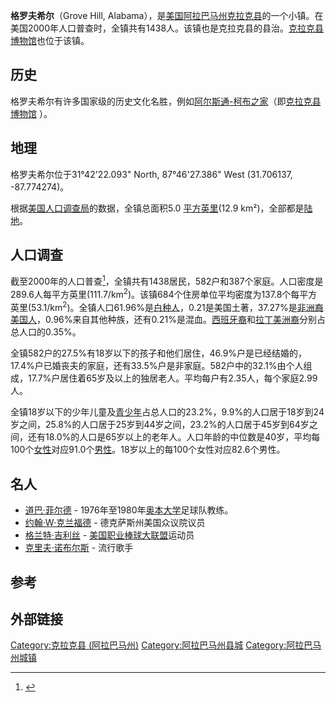 {{Infobox Settlement
|official_name            = 阿拉巴马州 格罗夫希尔
|settlement_type          = [[镇|镇]]
|image_skyline            = Clarke County Courthouse.jpg
|imagesize                = 
|image_caption            = 位于格罗夫希尔的克拉克县法院
|image_seal               = 
|image_map                = Clarke_County_Alabama_Incorporated_and_Unincorporated_areas_Grove_Hill_Highlighted.svg
|mapsize                  = 250px
|map_caption              = 格罗夫希尔在[[阿拉巴马州|阿拉巴马州]]的位置
|image_map1               = 
|mapsize1                 = 
|map_caption1             = 
|subdivision_type         = [[国家列表|国家]]
|subdivision_type1        = [[美国州份|州]]
|subdivision_type2        = [[亚拉巴马州行政区划|县]]
|subdivision_name         = [[美国|美国]]
|subdivision_name1        = [[阿拉巴马州|阿拉巴马州]]
|subdivision_name2        = [[克拉克县_(阿拉巴马州)|克拉克县]]
|government_type          = 
|leader_title             = 
|leader_name              = 
|established_date         = 
|area_magnitude           = 
|area_total_km2           = 12.9
|area_total_sq_mi         = 5
|area_land_km2            = 12.9
|area_land_sq_mi          = 5
|area_water_km2           = 0
|area_water_sq_mi         = 0
|elevation_ft             = 505
|elevation_m              = 154
|population_as_of         = 2000
|population_footnotes     = 
|population_total         = 1438
|population_metro         = 
|population_density_km2   = 111.5
|population_density_sq_mi = 287.6
|timezone                 = [[北美中部时区|中部 (CST)]]
|utc_offset               = -6
|latd = 31 |latm = 42 |lats = 22 |latNS = N
|longd = 87 |longm = 46 |longs = 27 |longEW = W
|timezone_DST             = CDT
|utc_offset_DST           = -5
|postal_code_type         = [[邮政编码|邮政编码]]
|postal_code              = 36451
|area_code                = 251
|blank_name               = 
|blank_info               = 
|blank1_name              = 
|blank1_info              = 
|footnotes                = 
|website                  = http://www.grovehillal.com/
}}
'''格罗夫希尔'''（Grove Hill, Alabama），是[[美国|美国]][[阿拉巴马州|阿拉巴马州]][[克拉克县_(阿拉巴马州)|克拉克县]]的一个小镇。在美国2000年人口普查时，全镇共有1438人。该镇也是克拉克县的县治。[[克拉克县博物馆_(阿拉巴马州)|克拉克县博物馆]]也位于该镇。

==历史==
格罗夫希尔有许多国家级的历史文化名胜，例如[[阿尔斯通-柯布之家|阿尔斯通-柯布之家]]（即[[克拉克县博物馆_(亚拉巴马州)|克拉克县博物馆]] ）。

==地理==
格罗夫希尔位于31°42'22.093" North, 87°46'27.386" West (31.706137, -87.774274){{GR|1}}。

根据[[美国人口调查局|美国人口调查局]]的数据，全镇总面积5.0 [[平方英里|平方英里]](12.9 km²)，全部都是[[陆地|陆地]]。

==人口调查==
截至2000年的人口普查<ref name="GR2">{{cite web|url=http://factfinder.census.gov|publisher=[[美国人口调查局|美国人口调查局]]|accessdate=2008-01-31|title=美国真相|archive-url=https://www.webcitation.org/65jESGrbU?url=http://factfinder2.census.gov/legacy/aff_sunset.html|archive-date=2012-02-26|dead-url=yes}}</ref>，全镇共有1438居民，582户和387个家庭。人口密度是289.6人每平方英里(111.7/km<sup>2</sup>)。该镇684个住房单位平均密度为137.8个每平方英里(53.1/km<sup>2</sup>)。全镇人口61.96%是[[白种人|白种人]]，0.21是美国土著，37.27%是[[非洲裔美国人|非洲裔美国人]]，0.96%来自其他种族，还有0.21%是混血。[[西班牙裔|西班牙裔]]和[[拉丁美洲裔|拉丁美洲裔]]分别占总人口的0.35%。

全镇582户的27.5%有18岁以下的孩子和他们居住，46.9%户是已经结婚的，17.4%户已婚丧夫的家庭，还有33.5%户是非家庭。582户中的32.1%由个人组成，17.7%户居住着65岁及以上的独居老人。平均每户有2.35人，每个家庭2.99人。

全镇18岁以下的少年儿童及[[青少年|青少年]]占总人口的23.2%，9.9%的人口居于18岁到24岁之间，25.8%的人口居于25岁到44岁之间，23.2%的人口居于45岁到64岁之间，还有18.0%的人口是65岁以上的老年人。人口年龄的中位数是40岁，平均每100个[[女性|女性]]对应91.0个[[男性|男性]]。18岁以上的每100个女性对应82.6个男性。



==名人==
*[[道巴·菲尔德|道巴·菲尔德]] - 1976年至1980年[[奥本大学|奥本大学]]足球队教练。
*[[约翰·W·克兰福德|约翰·W·克兰福德]] - 德克萨斯州美国众议院议员
*[[格兰特·吉利丝|格兰特·吉利丝]] - [[美国职业棒球大联盟|美国职业棒球大联盟]]运动员
*[[克里夫·诺布尔斯|克里夫·诺布尔斯]] - 流行歌手

== 参考 ==
{{reflist}}

==外部链接==
{{Mapit-US-cityscale|31.706137|-87.774274}}
{{克拉克縣 (阿拉巴馬州)}}



[[Category:克拉克县_(阿拉巴马州)|Category:克拉克县 (阿拉巴马州)]]
[[Category:阿拉巴马州县城|Category:阿拉巴马州县城]]
[[Category:阿拉巴马州城镇|Category:阿拉巴马州城镇]]